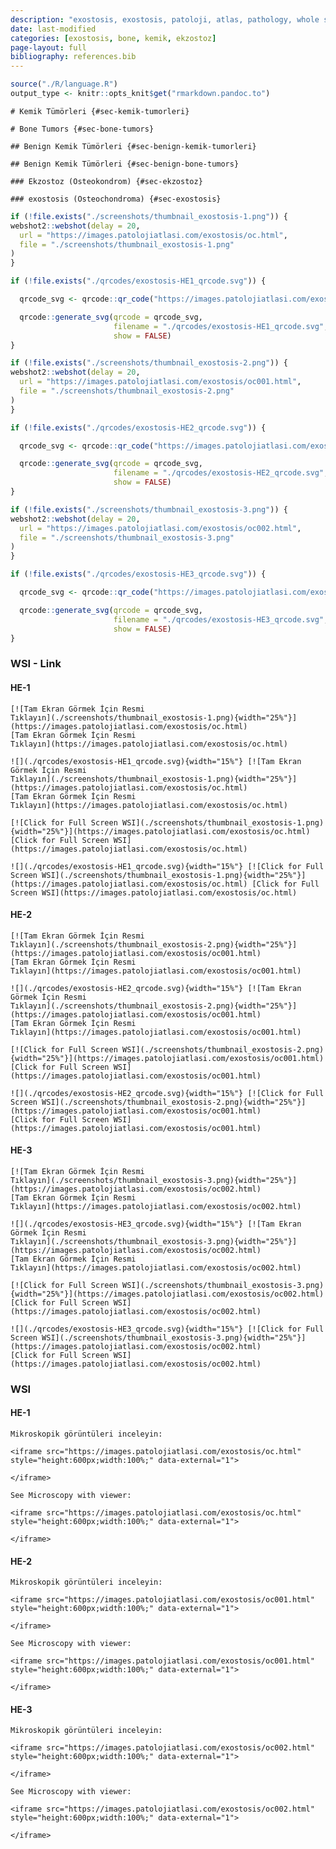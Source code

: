 ```yaml
---
description: "exostosis, exostosis, patoloji, atlas, pathology, whole slide image, virtual microscopy, virtual microscope, sanal mikroskop"
date: last-modified
categories: [exostosis, bone, kemik, ekzostoz]
page-layout: full
bibliography: references.bib
---
```


```r

source("./R/language.R")
output_type <- knitr::opts_knit$get("rmarkdown.pandoc.to")

```

```asis

# Kemik Tümörleri {#sec-kemik-tumorleri}
```



```asis

# Bone Tumors {#sec-bone-tumors}
```


```asis

## Benign Kemik Tümörleri {#sec-benign-kemik-tumorleri}
```


```asis

## Benign Kemik Tümörleri {#sec-benign-bone-tumors}
```




```asis

### Ekzostoz (Osteokondrom) {#sec-ekzostoz}
```



```asis

### exostosis (Osteochondroma) {#sec-exostosis}
```




```r
if (!file.exists("./screenshots/thumbnail_exostosis-1.png")) {
webshot2::webshot(delay = 20,
  url = "https://images.patolojiatlasi.com/exostosis/oc.html",
  file = "./screenshots/thumbnail_exostosis-1.png"
)
}
```


```r
if (!file.exists("./qrcodes/exostosis-HE1_qrcode.svg")) {

  qrcode_svg <- qrcode::qr_code("https://images.patolojiatlasi.com/exostosis/oc.html")

  qrcode::generate_svg(qrcode = qrcode_svg,
                       filename = "./qrcodes/exostosis-HE1_qrcode.svg",
                       show = FALSE)
}
```



```r
if (!file.exists("./screenshots/thumbnail_exostosis-2.png")) {
webshot2::webshot(delay = 20,
  url = "https://images.patolojiatlasi.com/exostosis/oc001.html",
  file = "./screenshots/thumbnail_exostosis-2.png"
)
}
```



```r
if (!file.exists("./qrcodes/exostosis-HE2_qrcode.svg")) {

  qrcode_svg <- qrcode::qr_code("https://images.patolojiatlasi.com/exostosis/oc001.html")

  qrcode::generate_svg(qrcode = qrcode_svg,
                       filename = "./qrcodes/exostosis-HE2_qrcode.svg",
                       show = FALSE)
}
```




```r
if (!file.exists("./screenshots/thumbnail_exostosis-3.png")) {
webshot2::webshot(delay = 20,
  url = "https://images.patolojiatlasi.com/exostosis/oc002.html",
  file = "./screenshots/thumbnail_exostosis-3.png"
)
}
```


```r
if (!file.exists("./qrcodes/exostosis-HE3_qrcode.svg")) {

  qrcode_svg <- qrcode::qr_code("https://images.patolojiatlasi.com/exostosis/oc002.html")

  qrcode::generate_svg(qrcode = qrcode_svg,
                       filename = "./qrcodes/exostosis-HE3_qrcode.svg",
                       show = FALSE)
}
```





::::: panel-tabset


### WSI - Link

#### HE-1

:::: {.content-hidden when-format="pdf"}




```asis

[![Tam Ekran Görmek İçin Resmi
Tıklayın](./screenshots/thumbnail_exostosis-1.png){width="25%"}](https://images.patolojiatlasi.com/exostosis/oc.html)
[Tam Ekran Görmek İçin Resmi
Tıklayın](https://images.patolojiatlasi.com/exostosis/oc.html)
```






::::





:::: {.content-visible when-format="pdf"}




```asis

![](./qrcodes/exostosis-HE1_qrcode.svg){width="15%"} [![Tam Ekran Görmek İçin Resmi
Tıklayın](./screenshots/thumbnail_exostosis-1.png){width="25%"}](https://images.patolojiatlasi.com/exostosis/oc.html)
[Tam Ekran Görmek İçin Resmi
Tıklayın](https://images.patolojiatlasi.com/exostosis/oc.html)
```





::::




:::: {.content-hidden when-format="pdf"}



```asis

[![Click for Full Screen WSI](./screenshots/thumbnail_exostosis-1.png){width="25%"}](https://images.patolojiatlasi.com/exostosis/oc.html) [Click for Full Screen WSI](https://images.patolojiatlasi.com/exostosis/oc.html)
```





::::





:::: {.content-visible when-format="pdf"}



```asis

![](./qrcodes/exostosis-HE1_qrcode.svg){width="15%"} [![Click for Full Screen WSI](./screenshots/thumbnail_exostosis-1.png){width="25%"}](https://images.patolojiatlasi.com/exostosis/oc.html) [Click for Full Screen WSI](https://images.patolojiatlasi.com/exostosis/oc.html)
```






::::

#### HE-2




:::: {.content-hidden when-format="pdf"}




```asis

[![Tam Ekran Görmek İçin Resmi
Tıklayın](./screenshots/thumbnail_exostosis-2.png){width="25%"}](https://images.patolojiatlasi.com/exostosis/oc001.html)
[Tam Ekran Görmek İçin Resmi
Tıklayın](https://images.patolojiatlasi.com/exostosis/oc001.html)
```




::::





:::: {.content-visible when-format="pdf"}




```asis

![](./qrcodes/exostosis-HE2_qrcode.svg){width="15%"} [![Tam Ekran Görmek İçin Resmi
Tıklayın](./screenshots/thumbnail_exostosis-2.png){width="25%"}](https://images.patolojiatlasi.com/exostosis/oc001.html)
[Tam Ekran Görmek İçin Resmi
Tıklayın](https://images.patolojiatlasi.com/exostosis/oc001.html)
```





::::




:::: {.content-hidden when-format="pdf"}


```asis

[![Click for Full Screen WSI](./screenshots/thumbnail_exostosis-2.png){width="25%"}](https://images.patolojiatlasi.com/exostosis/oc001.html)
[Click for Full Screen WSI](https://images.patolojiatlasi.com/exostosis/oc001.html)
```




::::





:::: {.content-visible when-format="pdf"}


```asis

![](./qrcodes/exostosis-HE2_qrcode.svg){width="15%"} [![Click for Full Screen WSI](./screenshots/thumbnail_exostosis-2.png){width="25%"}](https://images.patolojiatlasi.com/exostosis/oc001.html)
[Click for Full Screen WSI](https://images.patolojiatlasi.com/exostosis/oc001.html)
```





::::



#### HE-3




:::: {.content-hidden when-format="pdf"}



```asis

[![Tam Ekran Görmek İçin Resmi
Tıklayın](./screenshots/thumbnail_exostosis-3.png){width="25%"}](https://images.patolojiatlasi.com/exostosis/oc002.html)
[Tam Ekran Görmek İçin Resmi
Tıklayın](https://images.patolojiatlasi.com/exostosis/oc002.html)
```





::::





:::: {.content-visible when-format="pdf"}



```asis

![](./qrcodes/exostosis-HE3_qrcode.svg){width="15%"} [![Tam Ekran Görmek İçin Resmi
Tıklayın](./screenshots/thumbnail_exostosis-3.png){width="25%"}](https://images.patolojiatlasi.com/exostosis/oc002.html)
[Tam Ekran Görmek İçin Resmi
Tıklayın](https://images.patolojiatlasi.com/exostosis/oc002.html)
```






::::




:::: {.content-hidden when-format="pdf"}



```asis

[![Click for Full Screen WSI](./screenshots/thumbnail_exostosis-3.png){width="25%"}](https://images.patolojiatlasi.com/exostosis/oc002.html)
[Click for Full Screen WSI](https://images.patolojiatlasi.com/exostosis/oc002.html)
```





::::





:::: {.content-visible when-format="pdf"}



```asis

![](./qrcodes/exostosis-HE3_qrcode.svg){width="15%"} [![Click for Full Screen WSI](./screenshots/thumbnail_exostosis-3.png){width="25%"}](https://images.patolojiatlasi.com/exostosis/oc002.html)
[Click for Full Screen WSI](https://images.patolojiatlasi.com/exostosis/oc002.html)
```






::::



### WSI

#### HE-1


```asis

Mikroskopik görüntüleri inceleyin:

<iframe src="https://images.patolojiatlasi.com/exostosis/oc.html" style="height:600px;width:100%;" data-external="1">

</iframe>
```


```asis

See Microscopy with viewer:

<iframe src="https://images.patolojiatlasi.com/exostosis/oc.html" style="height:600px;width:100%;" data-external="1">

</iframe>
```


#### HE-2


```asis

Mikroskopik görüntüleri inceleyin:

<iframe src="https://images.patolojiatlasi.com/exostosis/oc001.html" style="height:600px;width:100%;" data-external="1">

</iframe>
```



```asis

See Microscopy with viewer:

<iframe src="https://images.patolojiatlasi.com/exostosis/oc001.html" style="height:600px;width:100%;" data-external="1">

</iframe>
```

#### HE-3




```asis

Mikroskopik görüntüleri inceleyin:

<iframe src="https://images.patolojiatlasi.com/exostosis/oc002.html" style="height:600px;width:100%;" data-external="1">

</iframe>
```


```asis

See Microscopy with viewer:

<iframe src="https://images.patolojiatlasi.com/exostosis/oc002.html" style="height:600px;width:100%;" data-external="1">

</iframe>
```



:::::


